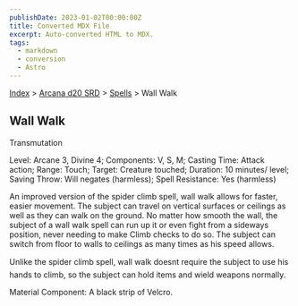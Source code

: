 ```yaml
---
publishDate: 2023-01-02T00:00:00Z
title: Converted MDX File
excerpt: Auto-converted HTML to MDX.
tags:
  - markdown
  - conversion
  - Astro
---
```


[Index](-index) > [Arcana d20 SRD](arcana-d20-srd-index) > [Spells](arcana-d20-srd-spells-index) > Wall Walk

## Wall Walk

Transmutation

Level: Arcane 3, Divine 4; Components: V, S, M; Casting Time: Attack action; Range: Touch; Target: Creature touched; Duration: 10 minutes/ level; Saving Throw: Will negates (harmless); Spell Resistance: Yes (harmless)

An improved version of the spider climb spell, wall walk allows for faster, easier movement. The subject can travel on vertical surfaces or ceilings as well as they can walk on the ground. No matter how smooth the wall, the subject of a wall walk spell can run up it or even fight from a sideways position, never needing to make Climb checks to do so. The subject can switch from floor to walls to ceilings as many times as his speed allows.

Unlike the spider climb spell, wall walk doesnt require the subject to use his hands to climb, so the subject can hold items and wield weapons normally.

Material Component: A black strip of Velcro.
